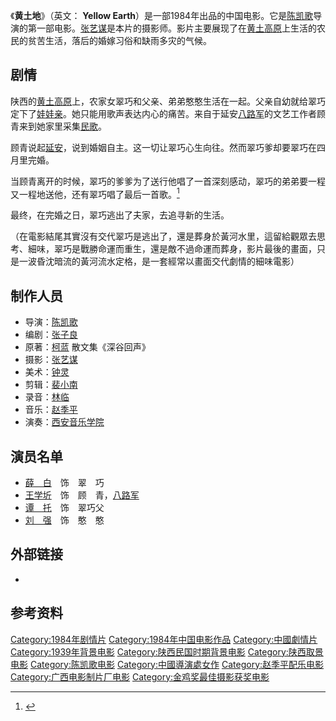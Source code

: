 {{Infobox Film
| name           = 黄土地
| image          = Yellow Earth.jpg
| image_size     = 
| caption        = 
| director       = [[陈凯歌|陈凯歌]]
| producer       = 
| writer         = [[张子良|张子良]]、[[柯藍_(作家)|柯蓝]]
| narrator       = 
| starring       = [[薛白|薛白]]<br/>[[王学圻|王学圻]]<br/>[[谭托|谭托]]<br/>[[刘强|刘强]]   
| music          = [[赵季平|赵季平]]
| cinematography = [[张艺谋|张艺谋]]
| editing        = [[裴小南|裴小南]]
|studio          = [[广西电影制片厂|广西电影制片厂]]
| distributor    = 
| released       = 1984
| runtime        = 89分钟
| country        = {{中國大陸電影產地}}
| language       = 普通話
| amg_id         = 1:55739
| imdb_id        = 0087433
}}

《'''黄土地'''》（英文： '''Yellow Earth'''）是一部1984年出品的中国电影。它是[[陈凯歌|陈凯歌]]导演的第一部电影。[[张艺谋|张艺谋]]是本片的摄影师。影片主要展现了在[[黄土高原|黄土高原]]上生活的农民的贫苦生活，落后的婚嫁习俗和缺雨多灾的气候。

==剧情==
陕西的[[黄土高原|黄土高原]]上，农家女翠巧和父亲、弟弟憨憨生活在一起。父亲自幼就给翠巧定下了[[娃娃亲|娃娃亲]]。她只能用歌声表达内心的痛苦。来自于延安[[八路军|八路军]]的文艺工作者顾青来到她家里采集[[民歌|民歌]]。

顾青说起[[延安|延安]]，说到婚姻自主。这一切让翠巧心生向往。然而翠巧爹却要翠巧在四月里完婚。

当顾青离开的时候，翠巧的爹爹为了送行他唱了一首深刻感动，翠巧的弟弟要一程又一程地送他，还有翠巧唱了最后一首歌。<ref>{{Cite web |url=http://www.mtime.com/movie/10876/plots.html |title=黄土地剧情 |access-date=2009-01-15 |archive-url=https://web.archive.org/web/20071230214457/http://www.mtime.com/movie/10876/plots.html |archive-date=2007-12-30 |dead-url=yes }}</ref>

最终，在完婚之日，翠巧逃出了夫家，去追寻新的生活。

（在電影結尾其實沒有交代翠巧是逃出了，還是葬身於黃河水里，這留給觀眾去思考、細味，翠巧是戰勝命運而重生，還是敵不過命運而葬身，影片最後的畫面，只是一波昏沈暗流的黃河流水定格，是一套經常以畫面交代劇情的細味電影）

== 制作人员 ==
*导演：[[陈凯歌|陈凯歌]] 
*编剧：[[张子良|张子良]] 
*原著：[[柯蓝_(作家)|柯蓝]] 散文集《深谷回声》
*摄影：[[张艺谋|张艺谋]]
*美术：[[钟灵|钟灵]] 
*剪辑：[[裴小南|裴小南]] 
*录音：[[林临|林临]]
*音乐：[[赵季平|赵季平]]
*演奏：[[西安音乐学院|西安音乐学院]]

== 演员名单 ==
*[[薛白|薛　白]]　饰　翠　巧
*[[王学圻|王学圻]]　饰　顾　青，[[八路军|八路军]]
*[[谭托|谭　托]]　饰　翠巧父
*[[刘强|刘　强]]　饰　憨　憨

== 外部链接 ==
*{{豆瓣|1291876}}
==参考资料==
{{reflist}}

{{陳凱歌}}
{{最佳華語電影一百部}}
{{影史百大華語電影}}

{{Authority control}}
{{DEFAULTSORT:H黄}}
[[Category:1984年剧情片|Category:1984年剧情片]]
[[Category:1984年中国电影作品|Category:1984年中国电影作品]]
[[Category:中國劇情片|Category:中國劇情片]]
[[Category:1939年背景电影|Category:1939年背景电影]]
[[Category:陕西民国时期背景电影|Category:陕西民国时期背景电影]]
[[Category:陕西取景电影|Category:陕西取景电影]]
[[Category:陈凯歌电影|Category:陈凯歌电影]]
[[Category:中國導演處女作|Category:中國導演處女作]]
[[Category:赵季平配乐电影|Category:赵季平配乐电影]]
[[Category:广西电影制片厂电影|Category:广西电影制片厂电影]]
[[Category:金鸡奖最佳摄影获奖电影|Category:金鸡奖最佳摄影获奖电影]]